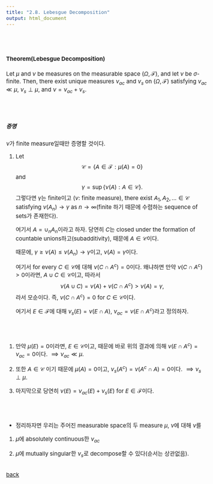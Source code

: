 ---
title: "2.8. Lebesgue Decomposition"
output: html_document
---


<style type="text/css">

body, td {
   font-size: 15px;
}
pre {
  font-size: 15px
}
</style>

<br>
<br>


#### Theorem(Lebesgue Decomposition)
Let $\mu$ and $\nu$ be measures on the measurable space $(\Omega,\mathcal{F})$, and let $\nu$ be $\sigma$-finite. Then, there exist unique measures $\nu_{ac}$ and $\nu_s$ on $(\Omega, \mathcal{F})$ satisfying $\nu_{ac}\ll \mu$, $\nu_s\perp \mu$, and $\nu=\nu_{ac}+\nu_s$.

<br>
<br>

##### 증명
$\nu$가 finite measure일때만 증명할 것이다.

1. Let 
   $$
      \mathcal{C}=\{A\in \mathcal{F}:\mu(A)=0 \}
   $$
   and
   $$
      \gamma = \sup\{\nu(A):A\in \mathcal{C}\}.
   $$
   그렇다면 $\gamma$는 finite이고 ($\nu$: finite measure), there exist $A_1,A_2,\ldots\in \mathcal{C}$ satisfying $\nu(A_n)\rightarrow \gamma$ as $n\rightarrow \infty$(finite 하기 때문에 수렴하는 sequence of sets가 존재한다). 
   
   여기서 $A=\cup_nA_n$이라고 하자. 당연히 $C$는 closed under the formation of countable unions하고(subadditivity), 때문에 $A\in \mathcal{C}$이다. 
   
   때문에, $\gamma\ge \nu(A)\le \nu(A_n)\rightarrow \gamma$이고, $\nu(A)=\gamma$이다. 

   여기서 for every $C\in\mathcal{C}$에 대해 $\nu(C\cap A^c)=0$이다. 왜냐하면 만약 $\nu(C\cap A^c)>0$이라면, $A\cup C\in \mathcal{C}$이고, 따라서
   $$
   \nu(A\cup C)= \nu(A)+\nu(C\cap A^c)>\nu(A)=\gamma,
   $$
   라서 모순이다. 즉, $\nu(C\cap A^c)=0$ for $C\in \mathcal{C}$이다.
   
   여기서 $E\in \mathcal{F}$에 대해 $\nu_s(E)=\nu(E\cap A)$, $\nu_{ac}=\nu(E\cap A^c)$라고 정의하자.

<br>
<br>

1. 만약 $\mu(E)=0$이라면, $E\in \mathcal{C}$이고, 때문에 바로 위의 결과에 의해 $\nu(E\cap A^c)=\nu_{ac}=0$이다. $\implies\nu_{ac}\ll \mu$.

2. 또한 $A\in \mathcal{C}$ 이기 때문에 $\mu(A)=0$이고, $\nu_s(A^c)= \nu(A^c\cap A)=0$이다. $\implies \nu_s\perp\mu$.

3. 마지막으로 당연히 $\nu(E)=\nu_{ac}(E)+\nu_s(E)$ for $E\in \mathcal{F}$이다. 

<br>
<br>

   * 정리하자면 우리는 주어진 measurable space의 두 measure $\mu$, $\nu$에 대해 $\nu$를
   
   (1) $\mu$에 absolutely continuous한 $\nu_{ac}$
   
   (2) $\mu$에 mutually singular한 $\nu_{s}$로 decompose할 수 있다(순서는 상관없음). 
<br>
<br>


[back](../probability1.html)

